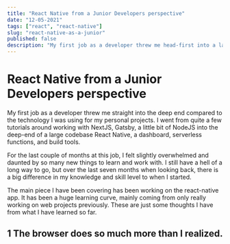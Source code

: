 ```yaml
---
title: "React Native from a Junior Developers perspective"
date: "12-05-2021"
tags: ["react", "react-native"]
slug: "react-native-as-a-junior"
published: false
description: "My first job as a developer threw me head-first into a large React Native project."
---
```


# React Native from a Junior Developers perspective

My first job as a developer threw me straight into the deep end compared to the technology I was using for my personal projects. I went from quite a few tutorials around working with NextJS, Gatsby, a little bit of NodeJS into the deep-end of a large codebase React Native, a dashboard, serverless functions, and build tools.

For the last couple of months at this job, I felt slightly overwhelmed and daunted by so many new things to learn and work with. I still have a hell of a long way to go, but over the last seven months when looking back, there is a big difference in my knowledge and skill level to when I started.

The main piece I have been covering has been working on the react-native app. It has been a huge learning curve, mainly coming from only really working on web projects previously. These are just some thoughts I have from what I have learned so far.

## 1 The browser does so much more than I realized.
